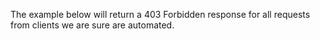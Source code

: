 
<SelectableContent client:idle syncKey="language" frameworkSwitcher>

The example below will return a 403 Forbidden response for all requests from
clients we are sure are automated.

  <Fragment slot="TS">
    <Code code={Step3TS} lang="ts" title="index.ts" />
  </Fragment>
  <Fragment slot="JS">
    <Code code={Step3JS} lang="ts" title="index.js" />
  </Fragment>
</SelectableContent>
